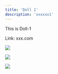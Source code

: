 ```yaml
---
title: 'Doll 1'
description: 'xxxxxx1'
---
```


This is Doll-1 

Link: xxx.com

![](https://imgs.pronshop.com/test-1.png)

![](https://imgs.pronshop.com/test-1.png)

![](https://imgs.pronshop.com/test-1.png)
